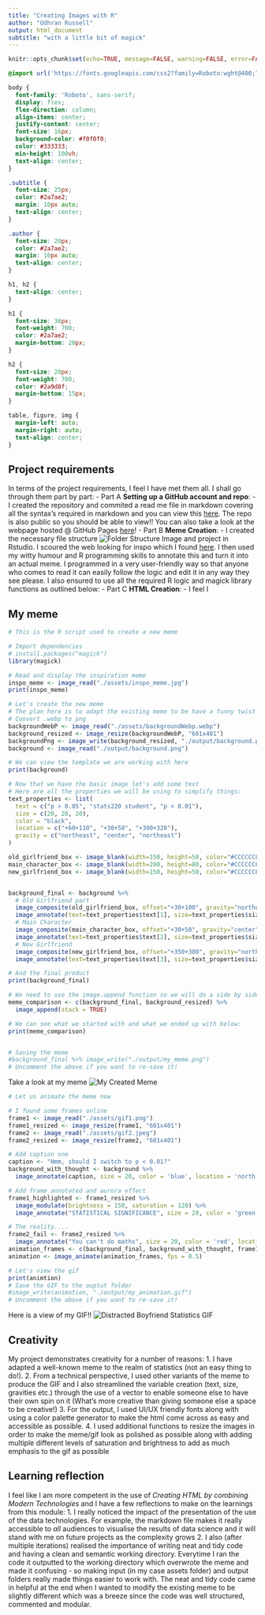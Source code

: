 ---
title: "Creating Images with R"
author: "Odhran Russell"
output: html_document
subtitle: "with a little bit of magick"
---

```{r setup, include=FALSE}
knitr::opts_chunk$set(echo=TRUE, message=FALSE, warning=FALSE, error=FALSE)
```

```{css}
@import url('https://fonts.googleapis.com/css2?family=Roboto:wght@400;700&display=swap');

body {
  font-family: 'Roboto', sans-serif;
  display: flex;
  flex-direction: column;
  align-items: center;
  justify-content: center;
  font-size: 16px;
  background-color: #f0f0f0; 
  color: #333333;
  min-height: 100vh;
  text-align: center;
}

.subtitle {
  font-size: 25px;
  color: #2a7ae2;
  margin: 10px auto; 
  text-align: center;
}

.author {
  font-size: 20px;
  color: #2a7ae2;
  margin: 10px auto;
  text-align: center;
}

h1, h2 {
  text-align: center;
}

h1 {
  font-size: 36px;
  font-weight: 700;
  color: #2a7ae2;
  margin-bottom: 20px;
}

h2 {
  font-size: 28px;
  font-weight: 700;
  color: #2a9d8f;
  margin-bottom: 15px;
}

table, figure, img {
  margin-left: auto;
  margin-right: auto;
  text-align: center;
}
```

## Project requirements
In terms of the project requirements, I feel I have met them all. I shall go through them part by part:
  - Part A **Setting up a GitHub account and repo**:
    - I created the repository and commited a read me file in markdown covering all the syntax's required in markdown and you can view this [here](https://github.com/Odhran7/stats220). The repo is also public so you should be able to view!! You can also take a look at the webpage hosted @ GitHub Pages [here](https://odhran7.github.io/stats220/)!
  - Part B **Meme Creation**:
    - I created the necessary file structure ![Folder Structure Image](assets/folder.png) and project in Rstudio. I scoured the web looking for inspo which I found [here](https://media.wired.com/photos/59a459d3b345f64511c5e3d4/master/pass/MemeLoveTriangle_297886754.jpg). I then used my witty humour and R programming skills to annotate this and turn it into an actual meme. I programmed in a very user-friendly way so that anyone who comes to read it can easily follow the logic and edit it in any way they see please. I also ensured to use all the required R logic and magick library functions as outlined below:
  - Part C **HTML Creation**:
    - I feel I 
  
## My meme

```{r meme-code, eval=TRUE}
# This is the R script used to create a new meme

# Import dependencies 
# install.packages("magick")
library(magick)

# Read and display the inspiration meme
inspo_meme <- image_read("./assets/inspo_meme.jpg")
print(inspo_meme)

# Let's create the new meme
# The plan here is to adapt the existing meme to be have a funny twist surrounding the concept of statistical significance
# Convert .webp to png
backgroundWebP <- image_read("./assets/backgroundWebp.webp")
background_resized <- image_resize(backgroundWebP, "601x401")
backgroundPng <- image_write(background_resized, "./output/background.png") # Same wxh dimensions as our inspo
background <- image_read("./output/background.png")

# We can view the template we are working with here
print(background)

# Now that we have the basic image let's add some text
# Here are all the properties we will be using to simplify things:
text_properties <- list(
  text = c("p > 0.05", "stats220 student", "p < 0.01"),
  size = c(20, 20, 20),
  color = "black",
  location = c("+60+110", "+30+50", "+390+320"),
  gravity = c("northeast", "center", "northeast")
)

old_girlfriend_box <- image_blank(width=150, height=50, color="#CCCCCC80")
main_character_box <- image_blank(width=200, height=80, color="#CCCCCC80")
new_girlfriend_box <- image_blank(width=150, height=50, color="#CCCCCC80")


background_final <- background %>%
  # Old Girlfriend part
  image_composite(old_girlfriend_box, offset="+30+100", gravity="northeast") %>%
  image_annotate(text=text_properties$text[1], size=text_properties$size[1], color=text_properties$color, location=text_properties$location[1], gravity=text_properties$gravity[1]) %>%
  # Main Character
  image_composite(main_character_box, offset="+30+50", gravity="center") %>%
  image_annotate(text=text_properties$text[2], size=text_properties$size[2], color=text_properties$color, location=text_properties$location[2], gravity=text_properties$gravity[2]) %>%
  # New Girlfriend
  image_composite(new_girlfriend_box, offset="+350+300", gravity="northeast") %>%
  image_annotate(text=text_properties$text[3], size=text_properties$size[3], color=text_properties$color, location=text_properties$location[3], gravity=text_properties$gravity[3])

# And the final product
print(background_final)

# We need to use the image.append function so we will do a side by side comparison
meme_comparison <- c(background_final, background_resized) %>%
  image_append(stack = TRUE)

# We can see what we started with and what we ended up with below:
print(meme_comparison)


# Saving the meme
#background_final %>% image_write("./output/my_meme.png")
# Uncomment the above if you want to re-save it!

```
Take a look at my meme ![My Created Meme](output/my_meme.png)

```{r animation-code, eval=FALSE}

# Let us animate the meme now

# I found some frames online 
frame1 <- image_read("./assets/gif1.png")
frame1_resized <- image_resize(frame1, "601x401")
frame2 <- image_read("./assets/gif2.jpeg")
frame2_resized <- image_resize(frame2, "601x401")

# Add caption one
caption <- "Hmm, should I switch to p < 0.01?"
background_with_thought <- background %>%
  image_annotate(caption, size = 20, color = 'blue', location = 'north')

# Add frame annotated and aurora effect
frame1_highlighted <- frame1_resized %>%
  image_modulate(brightness = 150, saturation = 120) %>%
  image_annotate("STATISTICAL SIGNIFICANCE", size = 20, color = 'green', location = 'south')

# The reality....
frame2_fail <- frame2_resized %>%
  image_annotate("You can't do maths", size = 20, color = 'red', location = 'center')
animation_frames <- c(background_final, background_with_thought, frame1_highlighted, frame2_fail)
animation <- image_animate(animation_frames, fps = 0.5)

# Let's view the gif
print(animtion)
# Save the GIF to the ouptut folder
#image_write(animation, "./output/my_animation.gif")
# Uncomment the above if you want to re-save it!

```
  
Here is a view of my GIF!!
![Distracted Boyfriend Statistics GIF](output/my_animation.gif)

## Creativity
My project demonstrates creativity for a number of reasons:
1. I have adapted a well-known meme to the realm of statistics (not an easy thing to do!).
2. From a technical perspective, I used other variants of the meme to produce the GIF and I also streamlined the variable creation (text, size, gravities etc.) through the use of a vector to enable someone else to have their own spin on it (What's more creative than giving someone else a space to be creative!)
3. For the output, I used UI/UX friendly fonts along with using a color palette generator to make the html come across as easy and accessible as possible.
4. I used additional functions to resize the images in order to make the meme/gif look as polished as possible along with adding multiple different levels of saturation and brightness to add as much emphasis to the gif as possible

## Learning reflection
I feel like I am more competent in the use of *Creating HTML by combining Modern Technologies* and I have a few reflections to make on the learnings from this module:
1. I really noticed the impact of the presentation of the use of the data technologies. For example, the markdown file makes it really accessible to *all* audiences to visualise the results of data science and it will stand with me on future projects as the complexity grows
2. I also (after multiple iterations) realised the importance of writing neat and tidy code and having a clean and semantic working directory. Everytime I ran the code it outputted to the working directory which overwrote the meme and made it confusing - so making input (in my case assets folder) and output folders really made things easier to work with. The neat and tidy code came in helpful at the end when I wanted to modify the existing meme to be slightly different which was a breeze since the code was well structured, commented and modular.
